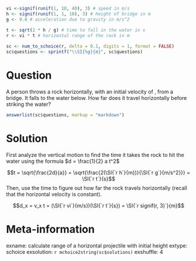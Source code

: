 ```r
vi <-signif(runif(1, 10, 40), 3) # speed in m/s
h <- signif(runif(1, 1, 10), 3) # height of bridge in m
g <- 9.8 # acceleration due to gravity in m/s^2

t <- sqrt(2 * h / g) # time to fall in the water in s
r <- vi * t # horizontal range of the rock in m
  
sc <- num_to_schoice(r, delta = 0.1, digits = 1, format = FALSE)
sc$questions <- sprintf("\\SI{%g}{m}", sc$questions)
```

Question
========
A person throws a rock horizontally, with an initial velocity of \SI{`r vi`}{m/s}, from a bridge. It falls \SI{`r h`}{m} to the water below. How far does it travel horizontally before striking the water?

```r
answerlist(sc$questions, markup = "markdown")
```

Solution
========
First analyze the vertical motion to find the time it takes the rock to hit the water using the formula $d = \frac{1}{2} a t^2$

$$t = \sqrt{\frac{2d}{a}} = \sqrt{\frac{2(\SI{`r h`}{m})}{\SI{`r g`}{m/s^2}}} = \SI{`r t`}{s}$$
Then, use the time to figure out how far the rock travels horizontally (recall that the horizontal velocity is constant).

$$d_x = v_x t = (\SI{`r vi`}{m/s})(\SI{`r t`}{s}) = \SI{`r signif(r, 3)`}{m}$$

Meta-information
================
exname: calculate range of a horizontal projectile with initial height
extype: schoice
exsolution: `r mchoice2string(sc$solutions)`
exshuffle: 4
